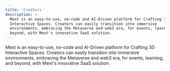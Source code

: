 ```yaml
---
title: 'Creators '
description: >-
  Mext is an easy-to-use, no-code and AI-Driven platform for Crafting 3D
  Interactive Spaces. Creators can easily transition into immersive
  environments, embracing the Metaverse and web3 era, for events, learning, and
  beyond, with Mext's innovative SaaS solution.
---
```


Mext is an easy-to-use, no-code and AI-Driven platform for Crafting 3D Interactive Spaces. Creators can easily transition into immersive environments, embracing the Metaverse and web3 era, for events, learning, and beyond, with Mext's innovative SaaS solution. 
